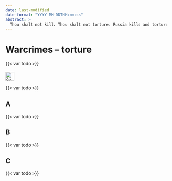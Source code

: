 ```yaml
---
date: last-modified
date-format: "YYYY-MM-DDTHH:mm:ss"
abstract: > 
  Thou shalt not kill. Thou shalt not torture. Russia kills and tortures systematically. 
---
```


# Warcrimes – torture {#sec-warcrimes-torture}

::: {.callout-caution title="Myth"}
{{< var todo >}}
[<br></br>![Search for topic in EUvsDisinfo](../all_common_img/EUvsDisinfo_400x240.jpg){height=2em}](https://euvsdisinfo.eu/disinformation-cases/?text=war%20(torture%7Ctortured)&sort=relevance)
:::

::: {.callout-tip title="Truth"}
{{< var todo >}}
:::


## A

{{< var todo >}}

## B

{{< var todo >}}

## C

{{< var todo >}}


